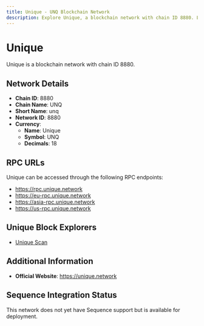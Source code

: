 ```yaml
--- 
title: Unique - UNQ Blockchain Network
description: Explore Unique, a blockchain network with chain ID 8880. Learn about its native currency, Unique, and how to interact with the network.
---
```


# Unique

Unique is a blockchain network with chain ID 8880.

## Network Details

- **Chain ID**: 8880
- **Chain Name**: UNQ
- **Short Name**: unq
- **Network ID**: 8880
- **Currency**: 
  - **Name**: Unique
  - **Symbol**: UNQ
  - **Decimals**: 18

## RPC URLs

Unique can be accessed through the following RPC endpoints:

- https://rpc.unique.network
- https://eu-rpc.unique.network
- https://asia-rpc.unique.network
- https://us-rpc.unique.network

## Unique Block Explorers

- [Unique Scan](https://uniquescan.io/unique)

## Additional Information

- **Official Website**: https://unique.network

## Sequence Integration Status

This network does not yet have Sequence support but is available for deployment.
